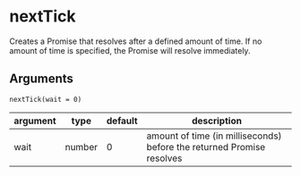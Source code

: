 <!--
  Copyright 2023 Comcast Cable Communications Management, LLC

  Licensed under the Apache License, Version 2.0 (the "License");
  you may not use this file except in compliance with the License.
  You may obtain a copy of the License at

  http://www.apache.org/licenses/LICENSE-2.0

  Unless required by applicable law or agreed to in writing, software
  distributed under the License is distributed on an "AS IS" BASIS,
  WITHOUT WARRANTIES OR CONDITIONS OF ANY KIND, either express or implied.
  See the License for the specific language governing permissions and
  limitations under the License.

  SPDX-License-Identifier: Apache-2.0
-->


<Meta title="Unit Testing / Test Utils / nextTick" />

# nextTick

Creates a Promise that resolves after a defined amount of time. If no amount of time is specified, the Promise will resolve immediately.

## Arguments

`nextTick(wait = 0)`

| argument | type   | default | description                                                           |
| -------- | ------ | ------- | --------------------------------------------------------------------- |
| wait     | number | 0       | amount of time (in milliseconds) before the returned Promise resolves |
